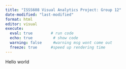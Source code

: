 ```yaml
---
title: "ISSS608 Visual Analytics Project: Group 12"
date-modified: "last-modified"
format: html
editor: visual
execute: 
  eval: true        # run code 
  echo: true         # show code 
  warning: false     #warning msg wont come out
  freeze: true      #speed up rendering time
---
```


Hello world